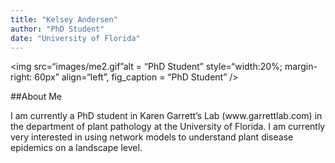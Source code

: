 ```yaml
---
title: "Kelsey Andersen"
author: "PhD Student"
date: "University of Florida"
---
```


<link rel="stylesheet" href="styles.css" type="text/css">

<div class ="portrait">
  <img src="images/me2.gif"alt = "PhD Student" style="width:20%; margin-right: 60px" align="left", fig_caption = "PhD Student" />
  <fig caption>  </figcaption>
</div>


##About Me

I am currently a PhD student in Karen Garrett's Lab (www.garrettlab.com) in the department of plant pathology at the University of Florida. I am currently very interested in using network models to understand plant disease epidemics on a landscape level. 